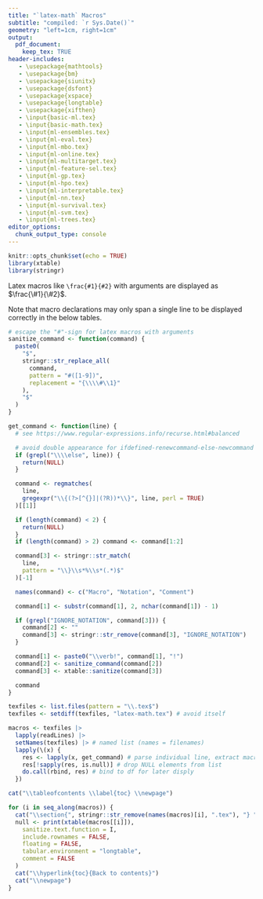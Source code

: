 ```yaml
---
title: "`latex-math` Macros"
subtitle: "compiled: `r Sys.Date()`"
geometry: "left=1cm, right=1cm"
output:
  pdf_document:
    keep_tex: TRUE
header-includes:
   - \usepackage{mathtools}
   - \usepackage{bm}
   - \usepackage{siunitx}
   - \usepackage{dsfont}
   - \usepackage{xspace}
   - \usepackage{longtable}
   - \usepackage{xifthen}
   - \input{basic-ml.tex}
   - \input{basic-math.tex}
   - \input{ml-ensembles.tex}
   - \input{ml-eval.tex}
   - \input{ml-mbo.tex}
   - \input{ml-online.tex}
   - \input{ml-multitarget.tex}
   - \input{ml-feature-sel.tex}
   - \input{ml-gp.tex}
   - \input{ml-hpo.tex}
   - \input{ml-interpretable.tex}
   - \input{ml-nn.tex}
   - \input{ml-survival.tex}
   - \input{ml-svm.tex}
   - \input{ml-trees.tex}
editor_options:
  chunk_output_type: console
---
```


```r
knitr::opts_chunk$set(echo = TRUE)
library(xtable)
library(stringr)
```

<!-- Run this file with rmarkdown::render() to recreate the tables.  -->

Latex macros like `\frac{#1}{#2}` with arguments are displayed as $\frac{\#1}{\#2}$.

Note that macro declarations may only span a single line to be displayed correctly in the below tables.


```r
# escape the "#"-sign for latex macros with arguments
sanitize_command <- function(command) {
  paste0(
    "$",
    stringr::str_replace_all(
      command,
      pattern = "#([1-9])",
      replacement = "{\\\\#\\1}"
    ),
    "$"
  )
}

get_command <- function(line) {
  # see https://www.regular-expressions.info/recurse.html#balanced

  # avoid double appearance for ifdefined-renewcommand-else-newcommand
  if (grepl("\\\\else", line)) {
    return(NULL)
  }

  command <- regmatches(
    line,
    gregexpr("\\{(?>[^{}]|(?R))*\\}", line, perl = TRUE)
  )[[1]]

  if (length(command) < 2) {
    return(NULL)
  }
  if (length(command) > 2) command <- command[1:2]

  command[3] <- stringr::str_match(
    line,
    pattern = "\\}\\s*%\\s*(.*)$"
  )[-1]

  names(command) <- c("Macro", "Notation", "Comment")

  command[1] <- substr(command[1], 2, nchar(command[1]) - 1)

  if (grepl("IGNORE_NOTATION", command[3])) {
    command[2] <- ""
    command[3] <- stringr::str_remove(command[3], "IGNORE_NOTATION")
  }

  command[1] <- paste0("\\verb!", command[1], "!")
  command[2] <- sanitize_command(command[2])
  command[3] <- xtable::sanitize(command[3])

  command
}

texfiles <- list.files(pattern = "\\.tex$")
texfiles <- setdiff(texfiles, "latex-math.tex") # avoid itself

macros <- texfiles |>
  lapply(readLines) |>
  setNames(texfiles) |> # named list (names = filenames)
  lapply(\(x) {
    res <- lapply(x, get_command) # parse individual line, extract macros
    res[!sapply(res, is.null)] # drop NULL elements from list
    do.call(rbind, res) # bind to df for later disply
  })
```

```r
cat("\\tableofcontents \\label{toc} \\newpage")

for (i in seq_along(macros)) {
  cat("\\section{", stringr::str_remove(names(macros)[i], ".tex"), "} ")
  null <- print(xtable(macros[[i]]),
    sanitize.text.function = I,
    include.rownames = FALSE,
    floating = FALSE,
    tabular.environment = "longtable",
    comment = FALSE
  )
  cat("\\hyperlink{toc}{Back to contents}")
  cat("\\newpage")
}
```
